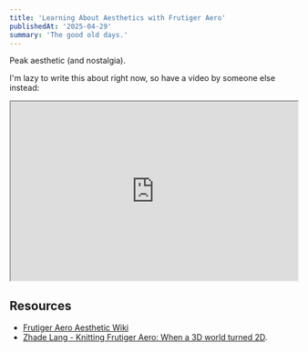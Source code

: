 ```yaml
---
title: 'Learning About Aesthetics with Frutiger Aero'
publishedAt: '2025-04-29'
summary: 'The good old days.'
---
```


Peak aesthetic (and nostalgia).

I'm lazy to write this about right now, so have a video by someone else instead:

<iframe width="100%" height="315" allowFullScreen
src="https://www.youtube.com/embed/TKktbUYUvTE">
</iframe>

## Resources
- [Frutiger Aero Aesthetic Wiki](https://aesthetics.fandom.com/wiki/Frutiger_Aero)
- [Zhade Lang - Knitting Frutiger Aero: When a 3D world turned 2D](https://www.youtube.com/watch?v=TKktbUYUvTE).